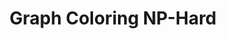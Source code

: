 ---
id: "alg_tf_017"
questionType: "TRUE_FALSE"
title: "Graph Coloring NP-Hard"
statement: "Graph coloring is an NP-Hard problem."
difficulty: "HARD"
category: "Algorithms"
correctAnswer: true
explanation: "Finding the minimum number of colors is NP-Hard."
---